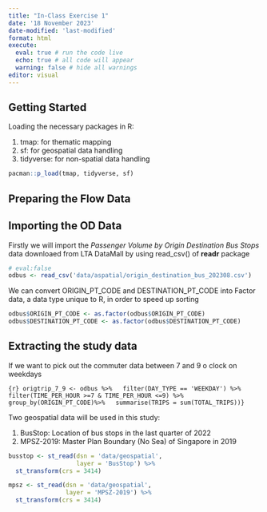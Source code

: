 ```yaml
---
title: "In-Class Exercise 1"
date: '18 November 2023'
date-modified: 'last-modified'
format: html
execute: 
  eval: true # run the code live
  echo: true # all code will appear
  warning: false # hide all warnings
editor: visual
---
```


## Getting Started

Loading the necessary packages in R:

1.  tmap: for thematic mapping
2.  sf: for geospatial data handling
3.  tidyverse: for non-spatial data handling

```r
pacman::p_load(tmap, tidyverse, sf)
```

## Preparing the Flow Data

## Importing the OD Data

Firstly we will import the *Passenger Volume by Origin Destination Bus Stops* data downloaed from LTA DataMall by using read_csv() of **readr** package

```r
# eval:false
odbus <- read_csv('data/aspatial/origin_destination_bus_202308.csv')
```

We can convert ORIGIN_PT_CODE and DESTINATION_PT_CODE into Factor data, a data type unique to R, in order to speed up sorting

```r
odbus$ORIGIN_PT_CODE <- as.factor(odbus$ORIGIN_PT_CODE)
odbus$DESTINATION_PT_CODE <- as.factor(odbus$DESTINATION_PT_CODE)
```

## Extracting the study data

If we want to pick out the commuter data between 7 and 9 o clock on weekdays

```{r} origtrip_7_9 <- odbus %>%   filter(DAY_TYPE == 'WEEKDAY') %>%   filter(TIME_PER_HOUR >=7 & TIME_PER_HOUR <=9) %>%   group_by(ORIGIN_PT_CODE)%>%   summarise(TRIPS = sum(TOTAL_TRIPS))}
```

Two geospatial data will be used in this study:

1.  BusStop: Location of bus stops in the last quarter of 2022
2.  MPSZ-2019: Master Plan Boundary (No Sea) of Singapore in 2019

```r
busstop <- st_read(dsn = 'data/geospatial',
                   layer = 'BusStop') %>%
  st_transform(crs = 3414)
```

```r
mpsz <- st_read(dsn = 'data/geospatial',
                layer = 'MPSZ-2019') %>%
  st_transform(crs = 3414)
```
